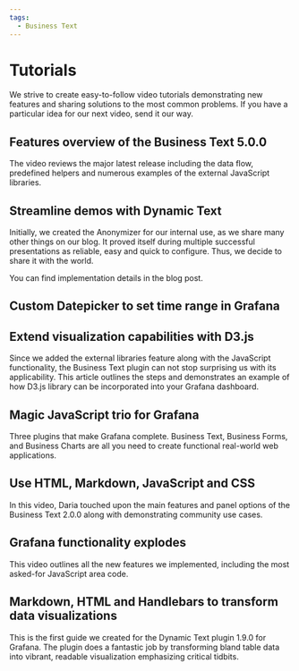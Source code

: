 ```yaml
---
tags:
  - Business Text
---
```



# Tutorials

We strive to create easy-to-follow video tutorials demonstrating new features and sharing solutions to the most common problems. If you have a particular idea for our next video, send it our way.

## Features overview of the Business Text 5.0.0

The video reviews the major latest release including the data flow, predefined helpers and numerous examples of the external JavaScript libraries.

<Youtube
  id="UVMysEjouNo"
  title="The Business Text panel for Grafana. Main features overview in 5.0.0"
/>

## Streamline demos with Dynamic Text

Initially, we created the Anonymizer for our internal use, as we share many other things on our blog. It proved itself during multiple successful presentations as reliable, easy and quick to configure. Thus, we decide to share it with the world.

<Youtube
  id="FMSEGGFbJy0"
  title="Convert dashboard values on the fly for demo purposes."
/>

You can find implementation details in the blog post.

<BlogPost id="anonymizer-20240302" />

## Custom Datepicker to set time range in Grafana

<BlogPost id="datapicker-20240905" />

## Extend visualization capabilities with D3.js

Since we added the external libraries feature along with the JavaScript functionality, the Business Text plugin can not stop surprising us with its applicability. This article outlines the steps and demonstrates an example of how D3.js library can be incorporated into your Grafana dashboard.

<BlogPost id="dynamic-text-d3-community-20240121" />

## Magic JavaScript trio for Grafana

Three plugins that make Grafana complete. Business Text, Business Forms, and Business Charts are all you need to create functional real-world web applications.

<Youtube
  id="wPr4gZYzUVA"
  title="Dynamic Text, Data Manipulation and Apache ECharts plugins."
/>

## Use HTML, Markdown, JavaScript and CSS

In this video, Daria touched upon the main features and panel options of the Business Text 2.0.0 along with demonstrating community use cases.

<Youtube
  id="AcQi-6GCrNU"
  title="Use HTML, Markdown, JavaScript and CSS. Community use cases."
/>

## Grafana functionality explodes

This video outlines all the new features we implemented, including the most asked-for JavaScript area code.

<Youtube id="lJqk5Gobec4" title="JavaScript code in Dynamic Text panel." />

## Markdown, HTML and Handlebars to transform data visualizations

This is the first guide we created for the Dynamic Text plugin 1.9.0 for Grafana. The plugin does a fantastic job by transforming bland table data into vibrant, readable visualization emphasizing critical tidbits.

<Youtube
  id="MpNZ4Yl-p0U"
  title="Markdown, HTML, and Handlebars for transforming data visualizations."
/>
